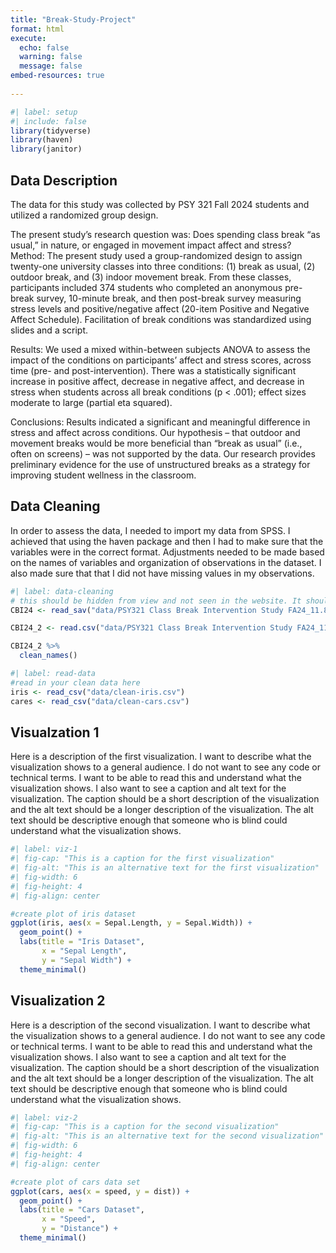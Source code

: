 ```yaml
---
title: "Break-Study-Project"
format: html
execute: 
  echo: false
  warning: false
  message: false
embed-resources: true
  
---
```


```r
#| label: setup
#| include: false
library(tidyverse)
library(haven)
library(janitor)
```
## Data Description

The data for this study was collected by PSY 321 Fall 2024 students and utilized a randomized group design.

The present study’s research question was: Does spending class break “as usual,” in nature, or engaged in movement impact affect and stress? 
Method: The present study used a group-randomized design to assign twenty-one university classes into three conditions: (1) break as usual, (2) outdoor break, and (3) indoor movement break. From these classes, participants included 374 students who completed an anonymous pre-break survey, 10-minute break, and then post-break survey measuring stress levels and positive/negative affect (20-item Positive and Negative Affect Schedule). Facilitation of break conditions was standardized using slides and a script. 

Results: We used a mixed within-between subjects ANOVA to assess the impact of the conditions on participants’ affect and stress scores, across time (pre- and post-intervention). There was a statistically significant increase in positive affect, decrease in negative affect, and decrease in stress when students across all break conditions (p < .001); effect sizes moderate to large (partial eta squared).

Conclusions: Results indicated a significant and meaningful difference in stress and affect across conditions. Our hypothesis – that outdoor and movement breaks would be more beneficial than “break as usual” (i.e., often on screens) – was not supported by the data. Our research provides preliminary evidence for the use of unstructured breaks as a strategy for improving student wellness in the classroom.

## Data Cleaning

In order to assess the data, I needed to import my data from SPSS. I achieved that using the haven package and then I had to make sure that the variables were in the correct format. Adjustments needed to be made based on the names of variables and organization of observations in the dataset. I also made sure that that I did not have missing values in my observations. 

```r
#| label: data-cleaning
# this should be hidden from view and not seen in the website. It should include your data cleaning and you should export the clean data.
CBI24 <- read_sav("data/PSY321 Class Break Intervention Study FA24_11.8.24_JL_DataClean3.sav")

CBI24_2 <- read.csv("data/PSY321 Class Break Intervention Study FA24_11.8.24_JL_DataClean3_1.csv")

CBI24_2 %>% 
  clean_names()
```

```r
#| label: read-data
#read in your clean data here
iris <- read_csv("data/clean-iris.csv")
cares <- read_csv("data/clean-cars.csv")
```

## Visualzation 1

Here is a description of the first visualization. I want to describe what the visualization shows to a general audience. I do not want to see any code or technical terms. I want to be able to read this and understand what the visualization shows. I also want to see a caption and alt text for the visualization. The caption should be a short description of the visualization and the alt text should be a longer description of the visualization. The alt text should be descriptive enough that someone who is blind could understand what the visualization shows.

```r
#| label: viz-1
#| fig-cap: "This is a caption for the first visualization"
#| fig-alt: "This is an alternative text for the first visualization"
#| fig-width: 6
#| fig-height: 4
#| fig-align: center

#create plot of iris dataset
ggplot(iris, aes(x = Sepal.Length, y = Sepal.Width)) +
  geom_point() +
  labs(title = "Iris Dataset", 
       x = "Sepal Length", 
       y = "Sepal Width") +
  theme_minimal()
```

## Visualization 2

Here is a description of the second visualization. I want to describe what the visualization shows to a general audience. I do not want to see any code or technical terms. I want to be able to read this and understand what the visualization shows. I also want to see a caption and alt text for the visualization. The caption should be a short description of the visualization and the alt text should be a longer description of the visualization. The alt text should be descriptive enough that someone who is blind could understand what the visualization shows.

```r
#| label: viz-2
#| fig-cap: "This is a caption for the second visualization"
#| fig-alt: "This is an alternative text for the second visualization"
#| fig-width: 6
#| fig-height: 4
#| fig-align: center

#create plot of cars data set
ggplot(cars, aes(x = speed, y = dist)) +
  geom_point() +
  labs(title = "Cars Dataset", 
       x = "Speed", 
       y = "Distance") +
  theme_minimal()
```
